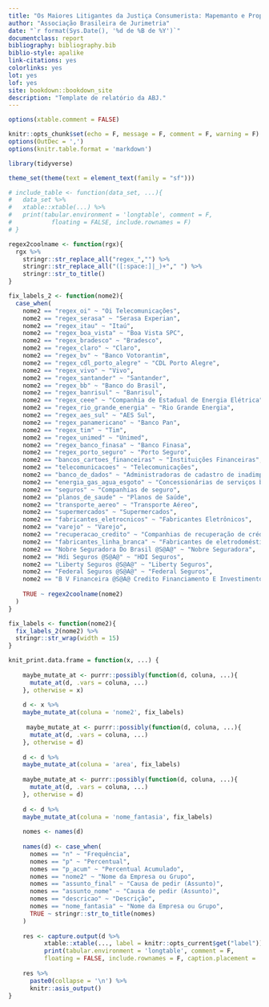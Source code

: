 ```yaml
---
title: "Os Maiores Litigantes da Justiça Consumerista: Mapemanto e Proposições"
author: "Associação Brasileira de Jurimetria"
date: "`r format(Sys.Date(), '%d de %B de %Y')`"
documentclass: report
bibliography: bibliography.bib
biblio-style: apalike
link-citations: yes
colorlinks: yes
lot: yes
lof: yes
site: bookdown::bookdown_site
description: "Template de relatório da ABJ."
---
```


```r
options(xtable.comment = FALSE)

knitr::opts_chunk$set(echo = F, message = F, comment = F, warning = F)
options(OutDec = ',')
options(knitr.table.format = 'markdown')
```

```r
library(tidyverse)

theme_set(theme(text = element_text(family = "sf")))

# include_table <- function(data_set, ...){
#   data_set %>%
#   xtable::xtable(...) %>%
#   print(tabular.environment = 'longtable', comment = F,
#           floating = FALSE, include.rownames = F)
# }

regex2coolname <- function(rgx){
  rgx %>% 
    stringr::str_replace_all("regex_","") %>% 
    stringr::str_replace_all("([:space:]|_)+"," ") %>% 
    stringr::str_to_title()
}

fix_labels_2 <- function(nome2){
  case_when(
    nome2 == "regex_oi" ~ "Oi Telecomunicações",
    nome2 == "regex_serasa" ~ "Serasa Experian",
    nome2 == "regex_itau" ~ "Itaú",
    nome2 == "regex_boa_vista" ~ "Boa Vista SPC",
    nome2 == "regex_bradesco" ~ "Bradesco",
    nome2 == "regex_claro" ~ "Claro",
    nome2 == "regex_bv" ~ "Banco Votorantim",
    nome2 == "regex_cdl_porto_alegre" ~ "CDL Porto Alegre",
    nome2 == "regex_vivo" ~ "Vivo",
    nome2 == "regex_santander" ~ "Santander",
    nome2 == "regex_bb" ~ "Banco do Brasil",
    nome2 == "regex_banrisul" ~ "Banrisul",
    nome2 == "regex_ceee" ~ "Companhia de Estadual de Energia Elétrica",
    nome2 == "regex_rio_grande_energia" ~ "Rio Grande Energia",
    nome2 == "regex_aes_sul" ~ "AES Sul",
    nome2 == "regex_panamericano" ~ "Banco Pan",
    nome2 == "regex_tim" ~ "Tim",
    nome2 == "regex_unimed" ~ "Unimed",
    nome2 == "regex_banco_finasa" ~ "Banco Finasa",
    nome2 == "regex_porto_seguro" ~ "Porto Seguro",
    nome2 == "bancos_cartoes_financeiras" ~ "Instituições Financeiras",
    nome2 == "telecomunicacoes" ~ "Telecomunicações",
    nome2 == "banco_de_dados" ~ "Administradoras de cadastro de inadimplentes",
    nome2 == "energia_gas_agua_esgoto" ~ "Concessionárias de serviços básicos",
    nome2 == "seguros" ~ "Companhias de seguro",
    nome2 == "planos_de_saude" ~ "Planos de Saúde",
    nome2 == "transporte_aereo" ~ "Transporte Aéreo",
    nome2 == "supermercados" ~ "Supermercados",
    nome2 == "fabricantes_eletrocnicos" ~ "Fabricantes Eletrônicos",
    nome2 == "varejo" ~ "Varejo",
    nome2 == "recuperacao_credito" ~ "Companhias de recuperação de crédito",
    nome2 == "fabricantes_linha_branca" ~ "Fabricantes de eletrodomésticos da linha branca",
    nome2 == "Nobre Seguradora Do Brasil @S@A@" ~ "Nobre Seguradora",
    nome2 == "Hdi Seguros @S@A@" ~ "HDI Seguros",
    nome2 == "Liberty Seguros @S@A@" ~ "Liberty Seguros",
    nome2 == "Federal Seguros @S@A@" ~ "Federal Seguros",
    nome2 == "B V Financeira @S@A@ Credito Financiamento E Investimento" ~ "BV Financeira",
    
    TRUE ~ regex2coolname(nome2)
  )
}

fix_labels <- function(nome2){
  fix_labels_2(nome2) %>% 
  stringr::str_wrap(width = 15)
}

knit_print.data.frame = function(x, ...) {
  
    maybe_mutate_at <- purrr::possibly(function(d, coluna, ...){
      mutate_at(d, .vars = coluna, ...)
    }, otherwise = x)
    
    d <- x %>% 
    maybe_mutate_at(coluna = 'nome2', fix_labels)
    
     maybe_mutate_at <- purrr::possibly(function(d, coluna, ...){
      mutate_at(d, .vars = coluna, ...)
    }, otherwise = d)
    
    d <- d %>% 
    maybe_mutate_at(coluna = 'area', fix_labels)
    
    maybe_mutate_at <- purrr::possibly(function(d, coluna, ...){
      mutate_at(d, .vars = coluna, ...)
    }, otherwise = d)
    
    d <- d %>% 
    maybe_mutate_at(coluna = 'nome_fantasia', fix_labels)
    
    nomes <- names(d)
    
    names(d) <- case_when(
      nomes == "n" ~ "Frequência",
      nomes == "p" ~ "Percentual", 
      nomes == "p_acum" ~ "Percentual Acumulado",
      nomes == "nome2" ~ "Nome da Empresa ou Grupo",
      nomes == "assunto_final" ~ "Causa de pedir (Assunto)",
      nomes == "assunto_nome" ~ "Causa de pedir (Assunto)",
      nomes == "descricao" ~ "Descrição",
      nomes == "nome_fantasia" ~ "Nome da Empresa ou Grupo",
      TRUE ~ stringr::str_to_title(nomes)
    )
  
    res <- capture.output(d %>% 
          xtable::xtable(..., label = knitr::opts_current$get("label")) %>% 
          print(tabular.environment = 'longtable', comment = F,
          floating = FALSE, include.rownames = F, caption.placement = 'top'))
    
    res %>% 
      paste0(collapse = '\n') %>% 
      knitr::asis_output()
}
```
